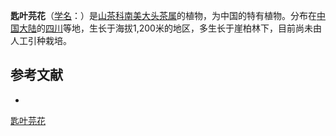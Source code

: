 {{Speciesbox
| name = 匙叶芫花
| status = 
| status_system = 
| image =
| genus = Laplacea
| species = cochlearifolia
| authority = S. C. Huang
}}

'''匙叶芫花'''（[[学名|学名]]：{{lang|la|''Laplacea cochlearifolia''}}）是[[山茶科|山茶科]][[南美大头茶属|南美大头茶属]]的植物，为中国的特有植物。分布在[[中国大陆|中国大陆]]的[[四川|四川]]等地，生长于海拔1,200米的地区，多生长于崖柏林下，目前尚未由人工引种栽培。

== 参考文献 ==
<div class="references-small">
* {{cite web| url =http://www.bioinfo.cn/db05/KmzwSpecies.php?action=view&id=22489| title =匙叶芫花| work =《中国高等植物数据库全库》| publisher =中国科学院微生物研究所| author =昆明植物研究所| accessdate =2009-02-25| deadurl =yes| archiveurl =https://web.archive.org/web/20160305065502/http://www.bioinfo.cn/db05/KmzwSpecies.php?action=view&id=22489| archivedate =2016-03-05}}
</div>

[[Category:南美大头茶属|匙叶芫花]]


{{植物小作品}}